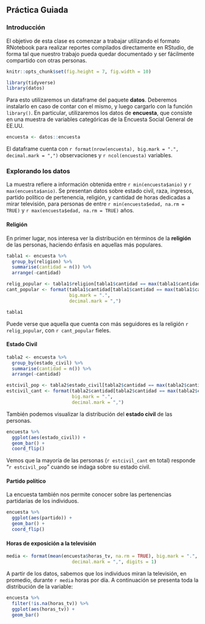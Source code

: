 ## Práctica Guiada

### Introducción

El objetivo de esta clase es comenzar a trabajar utilizando el formato RNotebook para realizar reportes compilados directamente en RStudio, de forma tal que nuestro trabajo pueda quedar documentado y ser fácilmente compartido con otras personas.       

```r
knitr::opts_chunk$set(fig.height = 7, fig.width = 10)
```

```r
library(tidyverse)
library(datos)
```

Para esto utilizaremos un dataframe del paquete __datos__. Deberemos instalarlo en caso de contar con el mismo, y luego cargarlo con la función `library()`. En particular, utilizaremos los datos de __encuesta__, que consiste en una muestra de variables categóricas de la Encuesta Social General de EE.UU. 

```r
encuesta <- datos::encuesta
```

El dataframe cuenta con `r format(nrow(encuesta), big.mark = ".", decimal.mark = ",")` observaciones y `r ncol(encuesta)` variables.

### Explorando los datos

La muestra refiere a información obtenida entre `r min(encuesta$anio)` y `r max(encuesta$anio)`. Se presentan datos sobre estado civil, raza, ingresos, partido político de pertenencia, religión, y cantidad de horas dedicadas a mirar televisión, para personas de entre `r min(encuesta$edad, na.rm = TRUE)` y `r max(encuesta$edad, na.rm = TRUE)` años.     

#### Religión

En primer lugar, nos interesa ver la distribución en términos de la __religión__ de las personas, haciendo énfasis en aquellas más populares.

```r
tabla1 <- encuesta %>% 
  group_by(religion) %>% 
  summarise(cantidad = n()) %>% 
  arrange(-cantidad)

relig_popular <- tabla1$religion[tabla1$cantidad == max(tabla1$cantidad)]
cant_popular <- format(tabla1$cantidad[tabla1$cantidad == max(tabla1$cantidad)], 
                       big.mark = ".", 
                       decimal.mark = ",")

tabla1
```

Puede verse que aquella que cuenta con más seguidores es la religión `r relig_popular`, con `r cant_popular` fieles.

#### Estado Civil

```r
tabla2 <- encuesta %>% 
  group_by(estado_civil) %>% 
  summarise(cantidad = n()) %>% 
  arrange(-cantidad)

estcivil_pop <- tabla2$estado_civil[tabla2$cantidad == max(tabla2$cantidad)]
estcivil_cant <- format(tabla2$cantidad[tabla2$cantidad == max(tabla2$cantidad)], 
                        big.mark = ".", 
                        decimal.mark = ",")
```

También podemos visualizar la distribución del __estado civil__ de las personas.  

```r
encuesta %>% 
  ggplot(aes(estado_civil)) +
  geom_bar() +
  coord_flip()
```

Vemos que la mayoría de las personas (`r estcivil_cant` en total) responde "`r estcivil_pop`" cuando se indaga sobre su estado civil.

#### Partido político

La encuesta también nos permite conocer sobre las pertenencias partidarias de los individuos. 

```r
encuesta %>% 
  ggplot(aes(partido)) +
  geom_bar() +
  coord_flip()
```

#### Horas de exposición a la televisión

```r
media <- format(mean(encuesta$horas_tv, na.rm = TRUE), big.mark = ".", 
                        decimal.mark = ",", digits = 1)
```

A partir de los datos, sabemos que los individuos miran la televisión, en promedio, durante `r media` horas por día. A continuación se presenta toda la distribución de la variable:

```r
encuesta %>% 
  filter(!is.na(horas_tv)) %>% 
  ggplot(aes(horas_tv)) +
  geom_bar()
```
